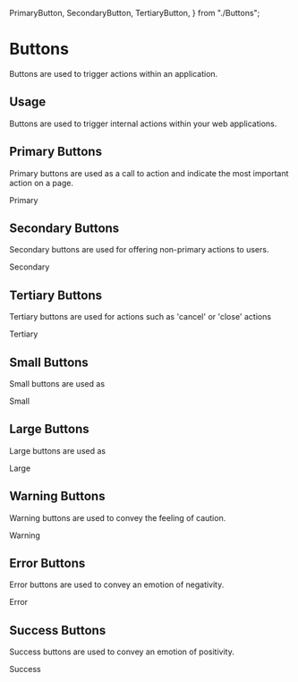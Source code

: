   PrimaryButton,
  SecondaryButton,
  TertiaryButton,
} from "./Buttons";

<Meta title="Design System|Buttons" component={PrimaryButton} />

# Buttons

Buttons are used to trigger actions within an application.

## Usage

Buttons are used to trigger internal actions within your web applications.

## Primary Buttons

Primary buttons are used as a call to action and indicate the most important action on a page.

<Preview withToolbar>
  <Story name="Primary">
    <PrimaryButton onClick={action('button-click')} disabled={boolean("Disabled", false)}>Primary</PrimaryButton>
  </Story>
</Preview>

## Secondary Buttons

Secondary buttons are used for offering non-primary actions to users.

<Preview withToolbar>
<Story name="Secondary">
  <SecondaryButton disabled={boolean("Disabled", false)}>Secondary</SecondaryButton>
</Story>
</Preview>

## Tertiary Buttons

Tertiary buttons are used for actions such as 'cancel' or 'close' actions

<Preview withToolbar>
<Story name="Tertiary">
  <TertiaryButton disabled={boolean("Disabled", false)}>Tertiary</TertiaryButton>
</Story>
</Preview>


## Small Buttons

Small buttons are used as

<Preview withToolbar>
  <Story name="Small">
     <PrimaryButton modifiers={["small"]} disabled={boolean("Disabled", false)}>Small</PrimaryButton>
  </Story>
</Preview>


## Large Buttons

Large buttons are used as 

<Preview withToolbar>
  <Story name="Large">
     <PrimaryButton modifiers={["large"]} disabled={boolean("Disabled", false)}>Large</PrimaryButton>
  </Story>
</Preview>



## Warning Buttons

Warning buttons are used to convey the feeling of caution. 

<Preview withToolbar>
  <Story name="Warning">
     <PrimaryButton modifiers={["warning"]} disabled={boolean("Disabled", false)}>Warning</PrimaryButton>
  </Story>
</Preview>


## Error Buttons

Error buttons are used to convey an emotion of negativity.

<Preview withToolbar>
  <Story name="Error">
     <PrimaryButton modifiers={["error"]} disabled={boolean("Disabled", false)}>Error</PrimaryButton>
  </Story>
</Preview>


## Success Buttons

Success buttons are used to convey an emotion of positivity.

<Preview withToolbar>
  <Story name="Success">
     <PrimaryButton modifiers={["success"]} disabled={boolean("Disabled", false)}>Success</PrimaryButton>
  </Story>
</Preview>
